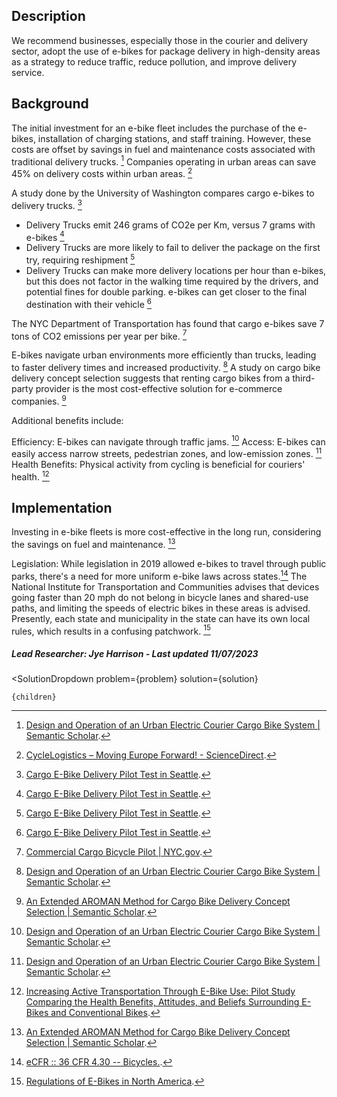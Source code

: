 

## Description

We recommend businesses, especially those in the courier and delivery sector, adopt the use of e-bikes for package delivery in high-density areas as a strategy to reduce traffic, reduce pollution, and improve delivery service.

## Background

The initial investment for an e-bike fleet includes the purchase of the e-bikes, installation of charging stations, and staff training. However, these costs are offset by savings in fuel and maintenance costs associated with traditional delivery trucks. [^"1"] Companies operating in urban areas can save 45% on delivery costs within urban areas. [^"6"]

A study done by the University of Washington compares cargo e-bikes to delivery trucks. [^"5"]
- Delivery Trucks emit 246 grams of CO2e per Km, versus 7 grams with e-bikes [^"5"]
- Delivery Trucks are more likely to fail to deliver the package on the first try, requiring reshipment [^"5"]
- Delivery Trucks can make more delivery locations per hour than e-bikes, but this does not factor in the walking time required by the drivers, and potential fines for double parking. e-bikes can get closer to the final destination with their vehicle [^"5"]

The NYC Department of Transportation has found that cargo e-bikes save 7 tons of CO2 emissions per year per bike. [^"8"]

E-bikes navigate urban environments more efficiently than trucks, leading to faster delivery times and increased productivity.  [^"1"] A study on cargo bike delivery concept selection suggests that renting cargo bikes from a third-party provider is the most cost-effective solution for e-commerce companies. [^"2"]

Additional benefits include:

Efficiency: E-bikes can navigate through traffic jams.  [^"1"]
Access: E-bikes can easily access narrow streets, pedestrian zones, and low-emission zones.  [^"1"]
Health Benefits: Physical activity from cycling is beneficial for couriers' health. [^"3"]


## Implementation

Investing in e-bike fleets is more cost-effective in the long run, considering the savings on fuel and maintenance. [^"2"]

Legislation: While legislation in 2019 allowed e-bikes to travel through public parks, there's a need for more uniform e-bike laws across states.[^"9"] The National Institute for Transportation and Communities advises that devices going faster than 20 mph do not belong in bicycle lanes and shared-use paths, and limiting the speeds of electric bikes in these areas is advised. Presently, each state and municipality in the state can have its own local rules, which results in a confusing patchwork. [^"4"]



##### Lead Researcher: Jye Harrison - Last updated 11/07/2023

[^"1"]:  [Design and Operation of an Urban Electric Courier Cargo Bike System | Semantic Scholar](https://www.semanticscholar.org/paper/Design-and-Operation-of-an-Urban-Electric-Courier-Niels-Hof/9258012f46d8d5b6fe4deeda606de22fd8a60998). 
[^"2"]:  [An Extended AROMAN Method for Cargo Bike Delivery Concept Selection | Semantic Scholar](https://www.semanticscholar.org/paper/An-Extended-AROMAN-Method-for-Cargo-Bike-Delivery-Bo%C5%A1kovi%C4%87-%C5%A0vadlenka/435c340285d2a8437b681fe69626a9544eda2101). 
[^"3"]:  [Increasing Active Transportation Through E-Bike Use: Pilot Study Comparing the Health Benefits, Attitudes, and Beliefs Surrounding E-Bikes and Conventional Bikes](https://www.ncbi.nlm.nih.gov/pmc/articles/PMC6293244/). 
[^"4"]:  [Regulations of E-Bikes in North America](https://ppms.trec.pdx.edu/media/project_files/NITC-RR-564_Regulations_of_E-Bikes_in_North_America_1.pdf). 
[^"5"]:  [Cargo E-Bike Delivery Pilot Test in Seattle](https://depts.washington.edu/sctlctr/sites/default/files/research_pub_files/Cargo-E-Bike-Delivery-Report.pdf). 
[^"6"]:  [CycleLogistics – Moving Europe Forward! - ScienceDirect](https://www.sciencedirect.com/science/article/pii/S2352146516000478?via%3Dihub). 
[^"7"]:  [Potential for e-cargo bikes to reduce congestion and pollution from vans in cities](https://www.cistoustopou.cz/sites/default/files/article/2020-11/potential-for-e-cargo-bikes-to-reduce-congestion-and-pollution-from-vans-final.pdf). 
[^"8"]:  [Commercial Cargo Bicycle Pilot | NYC.gov](https://www.nyc.gov/html/dot/downloads/pdf/commercial-cargo-bicycle-pilot-evaluation-report.pdf). 
[^"9"]:  [eCFR :: 36 CFR 4.30 -- Bicycles.](https://www.ecfr.gov/current/title-36/chapter-I/part-4/section-4.30). 





  <SolutionDropdown 
    problem={problem} 
    solution={solution}
  >
    {children}
  </SolutionDropdown>
